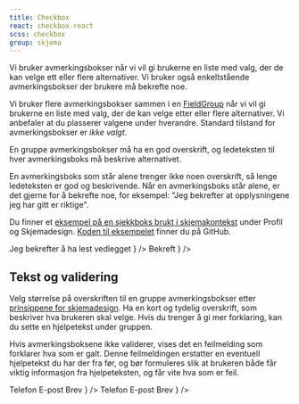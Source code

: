 ```yaml
---
title: Checkbox
react: checkbox-react
scss: checkbox
group: skjema
---
```



<Ingress>
    Vi bruker avmerkingsbokser når vi vil gi brukerne en liste med valg, der de kan velge ett eller flere alternativer.
    Vi bruker også enkeltstående avmerkingsbokser der brukere må bekrefte noe.
</Ingress>

<ComponentExample
    title="Checkbox"
    component={CheckboxExample}
    knobs={checkboxExampleKnobs}
    codeExample={checkboxExampleCode}
/>

Vi bruker flere avmerkingsbokser sammen i en [FieldGroup](/komponenter/fieldgroup) når vi vil gi brukerne en liste med valg, der de kan velge etter eller flere alternativer. Vi anbefaler at du plasserer valgene under hverandre. Standard tilstand for avmerkingsbokser er _ikke valgt_.

En gruppe avmerkingsbokser må ha en god overskrift, og ledeteksten til hver avmerkingsboks må beskrive alternativet.

En avmerkingsboks som står alene trenger ikke noen overskrift, så lenge ledeteksten er god og beskrivende. Når en avmerkingsboks står alene, er det gjerne for å bekrefte noe, for eksempel: "Jeg bekrefter at opplysningene jeg har gitt er riktige".

Du finner et [eksempel på en sjekkboks brukt i skjemakontekst](/eksempler/skjemavalidering/) under Profil og Skjemadesign. [Koden til eksempelet](https://github.com/fremtind/jokul/blob/main/portal/src/pages/eksempler/skjemavalidering.tsx) finner du på GitHub.

<Grid>
    <DoDontExample
        type="do"
        description="Enkeltstående avmerkingsboks med beskrivende ledetekst"
        content={
            <Checkbox name="singledo" value="confirm">
                Jeg bekrefter å ha lest vedlegget
            </Checkbox>
        }
    />
    <DoDontExample
        type="dont"
        description="Lite beskrivende ledetekst uten overskrift"
        content={
            <Checkbox name="singledont" value="confirm">
                Bekreft
            </Checkbox>
        }
    />
</Grid>

## Tekst og validering

Velg størrelse på overskriften til en gruppe avmerkingsbokser etter [prinsippene for skjemadesign](/profil/skjemadesign). Ha en kort og tydelig overskrift, som beskriver hva brukeren skal velge. Hvis du trenger å gi mer forklaring, kan du sette en hjelpetekst under gruppen.

Hvis avmerkingsboksene ikke validerer, vises det en feilmelding som forklarer hva som er galt. Denne feilmeldingen erstatter en eventuell hjelpetekst du har der fra før, og bør formuleres slik at brukeren både får viktig informasjon fra hjelpeteksten, og får vite hva som er feil.

<Grid>
    <DoDontExample
        type="do"
        description="Informasjon i hjelpetekst"
        content={
            <FieldGroup
                legend="Hvordan kan vi kontakte deg?"
                labelProps={{ variant: "small" }}
                errorLabel="Du må velge minst én kontaktmetode hvor vi kan sende viktige beskjeder"
            >
                <Checkbox name="infodo" value="phone" invalid={true}>
                    Telefon
                </Checkbox>
                <Checkbox name="infodo" value="email" invalid={true}>
                    E-post
                </Checkbox>
                <Checkbox name="infodo" value="snailmail" invalid={true}>
                    Brev
                </Checkbox>
            </FieldGroup>
        }
    />
    <DoDontExample
        type="dont"
        description="Lite hjelp å få fra feilmeldingen"
        content={
            <FieldGroup
                legend="Hvordan kan vi kontakte deg?"
                labelProps={{ variant: "small" }}
                errorLabel="Du må velge"
            >
                <Checkbox name="infodont" value="phone" invalid={true}>
                    Telefon
                </Checkbox>
                <Checkbox name="infodont" value="email" invalid={true}>
                    E-post
                </Checkbox>
                <Checkbox name="infodont" value="snailmail" invalid={true}>
                    Brev
                </Checkbox>
            </FieldGroup>
        }
    />
</Grid>
